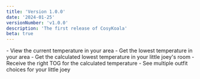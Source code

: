 ```yaml
---
title: 'Version 1.0.0'
date: '2024-01-25'
versionNumber: 'v1.0.0'
description: 'The first release of CosyKoala'
beta: true
---
```



<New/>
- View the current temperature in your area
- Get the lowest temperature in your area
- Get the calculated lowest temperature in your little joey's room
- Receive the right TOG for the calculated temperature
- See multiple outfit choices for your little joey
